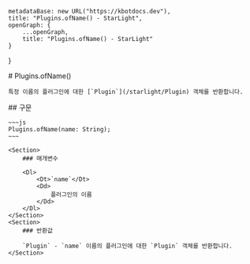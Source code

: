 
    metadataBase: new URL("https://kbotdocs.dev"),
    title: "Plugins.ofName() - StarLight",
    openGraph: {
        ...openGraph,
        title: "Plugins.ofName() - StarLight"
    }
}

<Section>
    # Plugins.ofName()

    특정 이름의 플러그인에 대한 [`Plugin`](/starlight/Plugin) 객체를 반환합니다.
</Section>
<Section>
    ## 구문

    ~~~js
    Plugins.ofName(name: String);
    ~~~

    <Section>
        ### 매개변수

        <Dl>
            <Dt>`name`</Dt>
            <Dd>
                플러그인의 이름
            </Dd>
        </Dl>
    </Section>
    <Section>
        ### 반환값

        `Plugin` - `name` 이름의 플러그인에 대한 `Plugin` 객체를 반환합니다.
    </Section>
</Section>